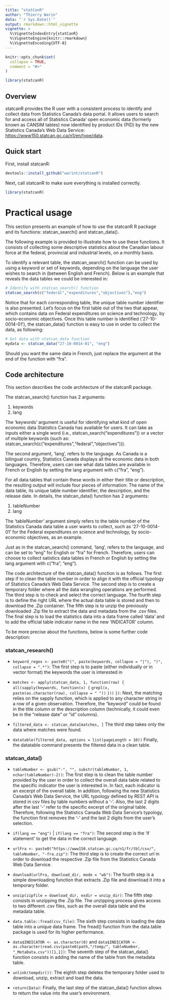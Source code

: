 ```yaml
---
title: "statCanR"
author: "Thierry Warin"
data: "`r Sys.Date()`"
output: rmarkdown::html_vignette
vignette: >
  %\VignetteIndexEntry{statCanR}
  %\VignetteEngine{knitr::rmarkdown}
  %\VignetteEncoding{UTF-8}
---
```


```r
knitr::opts_chunk$set(
  collapse = TRUE,
  comment = "#>"
)
```

```r
library(statcanR)
```


## Overview

statcanR provides the R user with a consistent process to identify and collect data from Statistics Canada's data portal. It allows users to search  for and access all of Statistics Canada' open economic data (formerly known as CANSIM tables) now identified by product IDs (PID) by the new Statistics Canada's Web Data Service: <https://www150.statcan.gc.ca/n1/en/type/data>.

## Quick start

First, install statcanR:

```r
devtools::install_github("warint/statcanR")
```


Next, call statcanR to make sure everything is installed correctly.

```r
library(statcanR)
```

# Practical usage

This section presents an example of how to use the statcanR R package and its functions: statcan_search() and statcan_data().    
  

The following example is provided to illustrate how to use these functions. It consists of collecting some descriptive statistics about the Canadian labour force at the federal, provincial and industrial levels, on a monthly basis.  

To identify a relevant table, the statcan_search() function can be used
by using a keyword or set of keywords, depending on the language the user wishes to search in (between English and French). Below is an example that reveals
the data tables we could be interested in:
```r
# Identify with statcan_search() function
statcan_search(c("federal","expenditures","objectives"),"eng")

```


Notice that for each corresponding table, the unique table number identifier is also presented. Let's focus on the first table out of the two that appear, which contains data on Federal expenditures on science and technology, by socio-economic objectives. Once this table number is identified
(‘27-10-0014-01’), the statcan_data() function is easy to use in order to collect the data, as following:   
```r
# Get data with statcan_data function
mydata <- statcan_data("27-10-0014-01", "eng")
```

Should you want the same data in French, just replace the argument at the end of the function with "fra".

## Code architecture

This section describes the code architecture of the statcanR package.

The statcan_search() function has 2 arguments:   
  
  1. keywords
  2. lang

The 'keywords' argument is useful for identifying what kind of open economic data Statistics Canada has available for users. It can take as inputs either a single word (i.e., statcan_search("expenditures")) or a vector of multiple keywords (such as: statcan_search(c("expenditures","federal","objectives"))).

The second argument, 'lang', refers to the language. As Canada is a bilingual country, Statistics Canada displays all the economic data in both languages. Therefore, users can see what data tables are available in French or English by setting the lang argument with c("fra", "eng").




For all data tables that contain these words in either their title or description, the resulting output will include four pieces of information: The name of the data table, its unique table number identifier, the description, and the release date.
In details, the statcan_data() function has 2 arguments:   
  
  1. tableNumber
  2. lang
  

The 'tableNumber' argument simply refers to the table number of the Statistics Canada data table a user wants to collect, such as '27-10-0014-01' for the Federal expenditures on science and technology, by socio-economic objectives, as an example.


Just as in the statcan_search() command, 'lang', refers to the language, and can be set to "eng" for English or "fra" for French. Therefore, users can choose to collect satistics data tables in French or English by setting the lang argument with c("fra", "eng").

The code architecture of the statcan_data() function is as follows. The first step if to clean the table number in order to align it with the official typology of Statistics Canada's Web Data Service. The second step is to create a temporary folder where all the data wrangling operations are performed. The third step is to check and select the correct language. The fourth step is to define the right URL where the actual data table is stored and  then to download the .Zip container. The fifth step is to unzip the previously downloaded .Zip file to extract the data and metadata  from the .csv files. The final step is to load the statistics data into a data frame called 'data' and to add the official table indicator name in the new 'INDICATOR' column.         
  

To be more precise about the functions, below is some further code description:   

### statcan_research()

  - `  keyword_regex <- paste0("(", paste(keywords, collapse = "|"), ")", collapse = ".*")`:
  The first step is to paste (either individually or in vector format) the keywords the user is interested in

  - ` matches <- apply(statcan_data, 1, function(row) {`
   ` all(sapply(keywords, function(x) {`
   `   grepl(x, paste(as.character(row), collapse = " "))`
   ` }))`
  ` }) `:
  Next, the matching relies on the sapply function, which is applied to any character string in a row of a given observation. Therefore, the "keyword" could be found in the title column or the description column (technically, it could even be in the "release date" or "id" columns).

-   ` filtered_data <- statcan_data[matches, ]`
 The third step takes only the data where matches were found.
 
-   ` datatable(filtered_data, options = list(pageLength = 10))`
 Finally, the datatable command presents the filtered data in a clean table.
 

  
### statcan_data()  

  - `tableNumber <- gsub("-", "", substr(tableNumber, 1, nchar(tableNumber)-2))`:
  The first step is to clean the table number provided by the user in order to collect the overall data table related to the specific indicator the user is interested in. In fact, each indicator is an excerpt of the overall table.
  In addition, following the new Statistics Canada's Web Data Service, the URL typology defined by REST API is stored in csv files by table numbers without a '-'. Also, the last 2 digits after the last '-' refer to the specific excerpt of the original table.
  Therefore, following the Statistics Canada Web Data Service's typology, the function first removes the '-' and the last 2 digits from the user's selection.

  - `if(lang == "eng")` | `if(lang == "fra")`:
  The second step is the 'if statement' to get the data in the correct language.

  - `urlFra <- paste0("https://www150.statcan.gc.ca/n1/fr/tbl/csv/", tableNumber, "-fra.zip")`:
  The third step is to create the correct url in order to download the respective .Zip file from the Statistics Canada Web Data Service.   
  
  - `download(urlFra, download_dir, mode = "wb")`:
  The fourth step is a simple downloading function that extracts .Zip file and download it into a temporary folder.
  
  - `unzip(zipfile = download_dir, exdir = unzip_dir)`:
  The fifth step consists in unzipping the .Zip file. The unzipping process gives access to two different .csv files, such as the overall data table and the metadata table.
    
  - `data.table::fread(csv_file)`:
  The sixth step consists in loading the data table into a unique data frame. The fread() function from the data.table package is used for its higher performance.   
    
  - `data$INDICATOR <- as.character(0)` and `data$INDICATOR <- as.character(read.csv(paste0(path,"/temp/", tableNumber, "_MetaData.csv"))[1,1])`:
  The seventh step of the statcan_data() function consists in adding the name of the table from the metadata table. 
  
  - `unlink(tempdir())`:
  The eighth step deletes the temporary folder used to download, unzip, extract and load the data.
  
  - `return(Data)`:
  Finally, the last step of the statcan_data() function allows to return the value into the user's environment.



